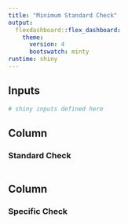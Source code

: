 ```yaml
---
title: "Minimum Standard Check"
output: 
  flexdashboard::flex_dashboard:
    theme:
      version: 4
      bootswatch: minty
runtime: shiny
---
```

  
Inputs {.sidebar}
-------------------------------------
  
```r
# shiny inputs defined here
```

Column {data-width=600}
-------------------------------------
  
### Standard Check

```r
```

Column {data-width=400}
------------------------------------

### Specific Check

```r
```